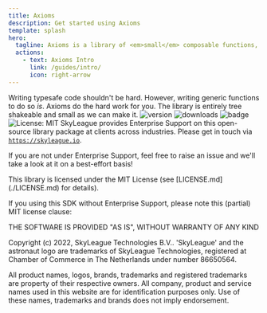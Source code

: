 ```yaml
---
title: Axioms
description: Get started using Axioms
template: splash
hero:
  tagline: Axioms is a library of <em>small</em> composable functions, providing functional programming functionality to regular typescript code
  actions:
    - text: Axioms Intro
      link: /guides/intro/
      icon: right-arrow
---
```

 
Writing typesafe code shouldn't be hard. However, writing generic functions to do so _is_. Axioms do the hard work for you. The library is entirely tree shakeable and small as we can make it.
<CardGrid>
	<Card title="Badges" icon="sun">
	![version](https://img.shields.io/github/package-json/v/skyleague/axioms)
![downloads](https://img.shields.io/npm/dw/%40skyleague%2Faxioms)
![badge](https://img.shields.io/badge/node-%3E%3D16-blue.svg)
![License: MIT](https://img.shields.io/badge/License-MIT-yellow.svg)
	</Card>
	<Card title="Support" icon="email">
		SkyLeague provides Enterprise Support on this open-source library package at clients across industries. Please get in touch via [`https://skyleague.io`](https://skyleague.io).

If you are not under Enterprise Support, feel free to raise an issue and we'll take a look at it on a best-effort basis!
	</Card>

	
</CardGrid>
	<Card title="License" icon="setting">
	This library is licensed under the MIT License (see [LICENSE.md](./LICENSE.md) for details).

If you using this SDK without Enterprise Support, please note this (partial) MIT license clause:

THE SOFTWARE IS PROVIDED "AS IS", WITHOUT WARRANTY OF ANY KIND

</Card>
	<Card title="Copyright" icon="setting">
Copyright (c) 2022, SkyLeague Technologies B.V.. 'SkyLeague' and the astronaut logo are trademarks of SkyLeague Technologies, registered at Chamber of Commerce in The Netherlands under number 86650564.

All product names, logos, brands, trademarks and registered trademarks are property of their respective owners. All company, product and service names used in this website are for identification purposes only. Use of these names, trademarks and brands does not imply endorsement.
</Card>